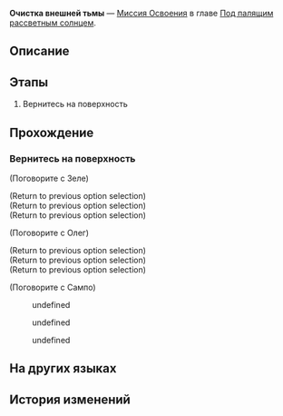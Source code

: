 {{Дополнить|Диалоги.}}
{{Миссия Инфобокс
|id              = 1011003
|Название        = 
|Изображение     = Миссия Освоения Очистка внешней тьмы.png
|Тип             = Миссия Освоения
|События         = 
|Глава           = Под палящим рассветным солнцем
|Условия         = 
* Завершена [[Миссия Освоения]] ''[[Мы не умеем прощаться]]''
* Достигните [[Уровень Равновесия|Уровня Равновесия]] 1
|Персонажи       = Зеле; Олег; Первопроходец; Сампо
|СтартЛокация    = [[Ярило-VI]] — [[Камнеград]]
|Локации         = Камнеград
|Предыдущая      = Мы не умеем прощаться
|Следующая       = Не сотвори кумира
|Награды         = Опыт Освоения*300; Конденсированный эфир*3; Кредиты*8 000
}}
'''Очистка внешней тьмы''' — [[Миссия Освоения]] в главе [[Под палящим рассветным солнцем]].

==Описание==
{{Описание|Вы обходите стражей и добираетесь до мастерской «Незимье», где заручаетесь поддержкой Сервал. Она проведёт вас к Запретной зоне Среброгривых Стражей и Стелларону.}}

==Этапы==
# Вернитесь на поверхность

==Прохождение==
{{Дополнить}}


===Вернитесь на поверхность===
{{Описание миссии|локация=Камнеград|Чем дальше вы углубляетесь под землю, тем сложнее отличить ледяную породу свода от неба.<br />Пришло время вернуться на поверхность... Но без посторонней помощи у вас ничего не получается, иначе вы бы уже выбрались отсюда, не так ли?<br />Члены Дикого Огня передают вам привет от Брони. Они готовы показать вам путь... Только на гида не жалуйтесь.<br />Что же, подготовив себя морально, вы идёте за Сампо.}}
{{Диалог Начало}}

;(Поговорите с Зеле)
<!--Unknown TalkSentence: 101026201-->
<!--Unknown TalkSentence: 101026202-->
;(Return to previous option selection)
;(Return to previous option selection)
;(Return to previous option selection)

;(Поговорите с Олег)
<!--Unknown TalkSentence: 101026101-->
<!--Unknown TalkSentence: 101026102-->
;(Return to previous option selection)
;(Return to previous option selection)
;(Return to previous option selection)

;(Поговорите с Сампо)
<!--Unknown TalkSentence: 101025601-->
:{{Диалог|Стрелка}} undefined
:<!--Unknown TalkSentence: 101025603-->
:{{Диалог|Стрелка}} undefined
:<!--Unknown TalkSentence: 101025605-->
:{{Диалог|Выход}} undefined
:<!--Unknown TalkSentence: 101025620-->
{{Диалог Конец}}

==На других языках==
{{На других языках
|en   = Cleanse in the Darkness Outside
|zhs  = 在屋外的黑暗中洗涤
|zht  = 在屋外的黑暗中洗滌
|ja   = 屋外の闇の中で
|ko   = 옥외의 어둠 속 세척
|es   = Purificación en la oscuridad externa
|fr   = Raser les murs
|ru   = Очистка внешней тьмы
|th   = ชะล้างท่ามกลางความมืดภายนอก
|vi   = Gột Rửa Trong Bóng Tối Bên Ngoài
|de   = Reinigung in der Dunkelheit da draußen
|id   = Pencucian di Luar Kegelapan
|pt   = Limpeza na Escuridão Lá Fora
}}

==История изменений==
{{История изменений|2.7}}
